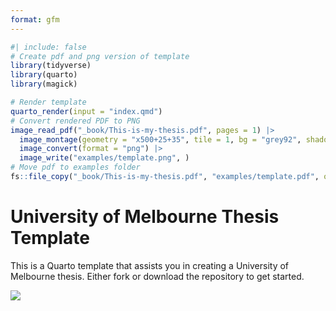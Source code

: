 ```yaml
---
format: gfm
---
```


<!-- README.md is generated from README.qmd. Please edit that file -->

```r
#| include: false
# Create pdf and png version of template
library(tidyverse)
library(quarto)
library(magick)

# Render template
quarto_render(input = "index.qmd")
# Convert rendered PDF to PNG
image_read_pdf("_book/This-is-my-thesis.pdf", pages = 1) |>
  image_montage(geometry = "x500+25+35", tile = 1, bg = "grey92", shadow = TRUE) |>
  image_convert(format = "png") |>
  image_write("examples/template.png", )
# Move pdf to examples folder
fs::file_copy("_book/This-is-my-thesis.pdf", "examples/template.pdf", overwrite = TRUE)
```

# University of Melbourne Thesis Template

This is a Quarto template that assists you in creating a University of Melbourne thesis. Either fork or download the repository to get started.

[![](examples/template.png)](examples/template.pdf)
